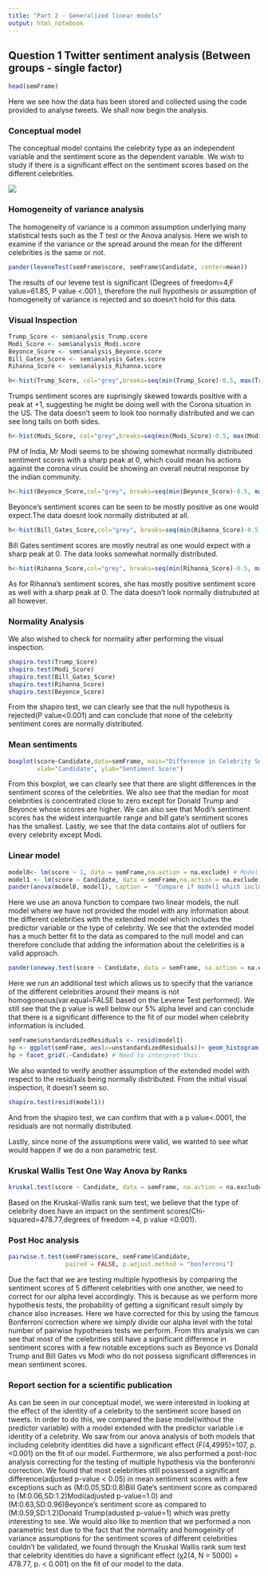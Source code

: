```yaml
---
title: "Part 2 - Generalized linear models"
output: html_notebook
---
```



## Question 1 Twitter sentiment analysis (Between groups - single factor) 


```r
head(semFrame)
```

Here we see how the data has been stored and collected using the code provided to analyse tweets. We shall now begin the analysis.

### Conceptual model

The conceptual model contains the celebrity type as an independent variable and the sentiment score as the dependent variable. We wish to study if there is a significant effect on the sentiment scores based on the different celebrities.


![](D:/Downloads/Revised Conceptual Model.png)


### Homogeneity of variance analysis

The homogeneity of variance is a common assumption underlying many statistical tests such as the T test or the Anova analysis. Here we wish to examine if the variance or the spread around the mean for the different celebrities is the same or not. 

```r
pander(leveneTest(semFrame$score, semFrame$Candidate, center=mean)) 
```
The results of our levene test is significant (Degrees of freedom=4,F value=61.85, P value <.001 ), therefore the null hypothesis or assumption of homogeneity of variance is rejected and so doesn't hold for this data.

### Visual Inspection 

```r
Trump_Score <- sem$analysis_Trump.score
Modi_Score <- sem$analysis_Modi.score
Beyonce_Score <- sem$analysis_Beyonce.score
Bill_Gates_Score <- sem$analysis_Gates.score
Rihanna_Score <- sem$analysis_Rihanna.score
```

```r
h<-hist(Trump_Score, col="grey",breaks=seq(min(Trump_Score)-0.5, max(Trump_Score)+0.5, by=1))
```

Trumps sentiment scores are suprisingly skewed towards positive with a peak at +1, suggesting he might be doing well with the Corona situation in the US. The data doesn't seem to look too normally distributed and we can see long tails on both sides.

```r
h<-hist(Modi_Score, col="grey",breaks=seq(min(Modi_Score)-0.5, max(Modi_Score)+0.5, by=1) )
```
PM of India, Mr Modi seems to be showing somewhat normally distributed sentiment scores with a sharp peak at 0, which could mean his actions against the corona virus could be showing an overall neutral response by the indian community.  

```r
h<-hist(Beyonce_Score,col="grey", breaks=seq(min(Beyonce_Score)-0.5, max(Beyonce_Score)+0.5, by=1))
```
Beyonce's sentiment scores can be seen to be mostly positive as one would expect.The data doesnt look normally distributed at all.  


```r
h<-hist(Bill_Gates_Score,col="grey", breaks=seq(min(Rihanna_Score)-0.5, max(Bill_Gates_Score)+0.5, by=1))
```
Bill Gates sentiment scores are mostly neutral as one would expect with a sharp peak at 0. The data looks somewhat normally distributed. 


```r
h<-hist(Rihanna_Score,col="grey", breaks=seq(min(Rihanna_Score)-0.5, max(Rihanna_Score)+0.5, by=1))
```
As for Rihanna's sentiment scores, she has mostly positive sentiment score as well with a sharp peak at 0. The data doesn't look normally distrubuted at all however.

### Normality Analysis

We also wished to check for normality after performing the visual inspection. 

```r
shapiro.test(Trump_Score)
shapiro.test(Modi_Score)
shapiro.test(Bill_Gates_Score)
shapiro.test(Rihanna_Score)
shapiro.test(Beyonce_Score)
```

From the shapiro test, we can clearly see that the null hypothesis is rejected(P value<0.001) and can conclude that none of the celebrity sentiment cores are normally distributed.

### Mean sentiments

```r
boxplot(score~Candidate,data=semFrame, main="Difference in Celebrity Sentiment Scores", 
        xlab="Candidate", ylab="Sentiment Score") 
```

From this boxplot, we can clearly see that there are slight differences in the sentiment scores of the celebrities. We also see that the median for most celebrities is concentrated close to zero except for Donald Trump and Beyonce whose scores are higher. We can also see that Modi's sentiment scores has the widest interquartile range and bill gate's sentiment scores has the smallest. Lastly, we see that the data contains alot of outliers for every celebrity except Modi.    


### Linear model


```r
model0<- lm(score ~ 1, data = semFrame,na.action = na.exclude) # Model Without Predictor            
model1 <- lm(score ~ Candidate, data = semFrame,na.action = na.exclude) # Model with Predictor
pander(anova(model0, model1), caption =  "Compare if model1 which includes the independent variable provides a better fit than without(model0)" )
```

Here we use an anova function to compare two linear models, the null model where we have not provided the model with any information about the different celebrities with the extended model which includes the predictor variable or the type of celebrity. We see that the extended model has a much better fit to the data as compared to the null model and can therefore conclude that adding the information about the celebrities is a valid approach. 


```r
pander(oneway.test(score ~ Candidate, data = semFrame, na.action = na.exclude, var.equal = FALSE))
```

Here we run an additional test which allows us to specify that the variance of the different celebrities around their means is not homogoneous(var.equal=FALSE based on the Levene Test performed). We still see that the p value is well below our 5% alpha level and can conclude that there is a significant difference to the fit of our model when celebrity information is included. 


```r
semFrame$unstandardizedResiduals <- resid(model1)
hp <- ggplot(semFrame, aes(x=unstandardizedResiduals))+ geom_histogram() + labs(title="Residuals Plot")
hp + facet_grid(.~Candidate) # Need to interpret this.

```

We also wanted to verify another assumption of the extended model with respect to the residuals being normally distributed. From the initial visual inspection, it doesn't seem so. 

```r
shapiro.test(resid(model1))
```

And from the shapiro test, we can confirm that with a p value<.0001, the residuals are not normally distributed.


Lastly, since none of the assumptions were valid, we wanted to see what would happen if we do a non parametric test. 

### Kruskal Wallis Test One Way Anova by Ranks 

```r
kruskal.test(score ~ Candidate, data = semFrame, na.action = na.exclude) # where y1 is numeric and A is a factor 
```

Based on the Kruskal-Wallis rank sum test, we believe that the type of celebrity does have an impact on the sentiment scores(Chi-squared=478.77,degrees of freedom =4, p value <0.001).


### Post Hoc analysis
```r
pairwise.t.test(semFrame$score, semFrame$Candidate, 
                paired = FALSE, p.adjust.method = "bonferroni")
```

Due the fact that we are testing multiple hypothesis by comparing the sentiment scores of 5 different celebrities with one another, we need to correct for our alpha level accordingly. This is because as we perform more hypothesis tests, the probability of getting a significant result simply by chance also increases. Here we have corrected for this by using the famous Bonferroni correction where we simply divide our alpha level with the total number of pairwise hypotheses tests we perform. From this analysis we can see that most of the celebrities still have a significant difference in sentiment scores with a few notable exceptions such as Beyonce vs Donald Trump and Bill Gates vs Modi who do not possess significant differences in mean sentiment scores.


### Report section for a scientific publication

As can be seen in our conceptual model, we were interested in looking at the effect of the identity of a celebrity to the sentiment score based on tweets. In order to do this, we compared the base model(without the predictor variable) with a model extended with the predictor variable i.e identity of a celebrity. We saw from our anova analysis of both models that including celebrity identities did have a significant effect (F(4,4995)=107, p.<0.001) on the fit of our model. Furthermore, we also performed a post-hoc analysis correcting for the testing of multiple hypothesis via the bonferonni correction. We found that most celebrities still possessed a significant difference(adjusted p-value < 0.05) in mean sentiment scores with a few exceptions such as (M:0.05,SD:0.8)Bill Gate's sentiment score as compared to (M:0.06,SD:1.2)Modi(adjusted p-value=1.0) and (M:0.63,SD:0.96)Beyonce's sentiment score as compared to (M:0.59,SD:1.2)Donald Trump(adusted p-value=1) which was pretty interesting to see. We would also like to mention that we performed a non parametric test due to the fact that the normality and homogeinity of variance assumptions for the sentiment scores of different celebrities couldn't be validated, we found through the Kruskal Wallis rank sum test that celebrity identities do have a significant effect (χ2(4, N = 5000) = 478.77, p. < 0.001) on the fit of our model to the data. 
